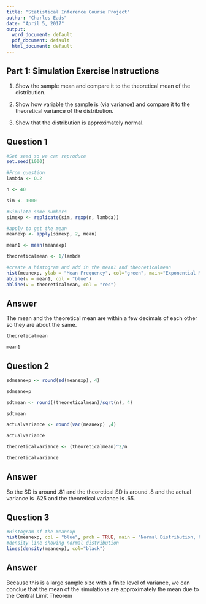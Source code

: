 ---
title: "Statistical Inference Course Project"
author: "Charles Eads"
date: "April 5, 2017"
output:
  word_document: default
  pdf_document: default
  html_document: default
---

## Part 1: Simulation Exercise Instructions

1. Show the sample mean and compare it to the theoretical mean of the distribution.

2. Show how variable the sample is (via variance) and compare it to the theoretical variance of the distribution.

3. Show that the distribution is approximately normal.

## Question 1

```{r}

#Set seed so we can reproduce
set.seed(1000)

#From question
lambda <- 0.2 

n <- 40 

sim <- 1000 

#Simulate some numbers
simexp <- replicate(sim, rexp(n, lambda))

#apply to get the mean
meanexp <- apply(simexp, 2, mean)

mean1 <- mean(meanexp)

theoreticalmean <- 1/lambda

#create a histogram and add in the mean1 and theoreticalmean
hist(meanexp, ylab = "Mean Frequency", col="green", main="Exponential Mean Distribution")
abline(v = mean1, col = "blue")
abline(v = theoreticalmean, col = "red")
```

## Answer

The mean and the theoretical mean are within a few decimals of each other so they are about the same.
```{r}
theoreticalmean
```
```{r}
mean1
```

## Question 2

```{r}

sdmeanexp <- round(sd(meanexp), 4)

sdmeanexp

```

```{r}
sdtmean <- round((theoreticalmean)/sqrt(n), 4)

sdtmean

```
```{r}
actualvariance <- round(var(meanexp) ,4)

actualvariance
```

```{r}
theoreticalvariance <- (theoreticalmean)^2/n

theoreticalvariance
```

## Answer

So the SD is around .81 and the theoretical SD is around .8 and the actual variance is .625 and the theoretical variance is .65.

## Question 3

```{r}

#Histogram of the meanexp 
hist(meanexp, col = "blue", prob = TRUE, main = "Normal Distribution, CLT")
#density line showing normal distribution
lines(density(meanexp), col="black")


```

## Answer

Because this is a large sample size with a finite level of variance, we can conclue that the mean of the simulations are approximately the mean due to the Central Limit Theorem